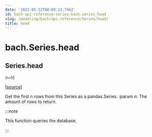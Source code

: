 ```yaml
---
date: '2022-05-12T08:00:13.746Z'
id: bach-api-reference-series-bach-series-head
slug: /modeling/bach/api-reference/Series/head/
title: head
---
```


# bach.Series.head

<div className="method">

## <span className="additional-name">Series.</span><span className="name">head</span>

<small className="parameter-list">(<span className="parameter" id="n">n=5</span></small>)


&#8203;<span className="view-source">[[source]](https://github.com/objectiv/objectiv-analytics/blob/main/bach/bach/series/series.py)</span>

<div className="content">

Get the first n rows from this Series as a pandas.Series.
:param n: The amount of rows to return.

:::note

This function queries the database.


:::


</div>


</div>
